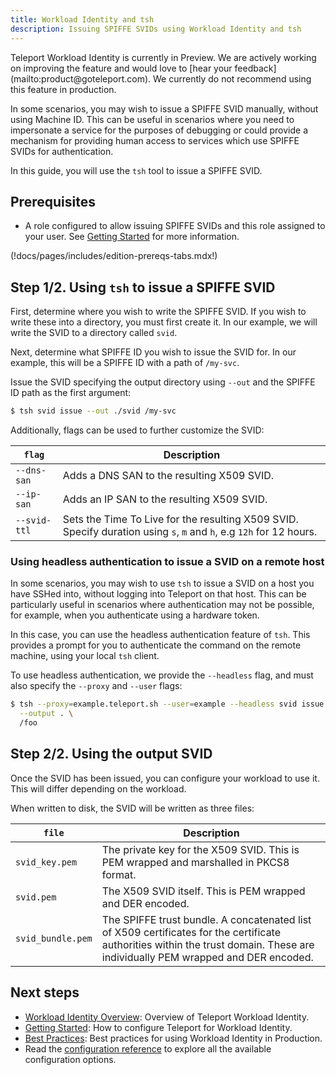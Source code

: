 ```yaml
---
title: Workload Identity and tsh
description: Issuing SPIFFE SVIDs using Workload Identity and tsh
---
```


<Admonition type="tip" title="Preview">
Teleport Workload Identity is currently in Preview. We are actively working on
improving the feature and would love to [hear your feedback](mailto:product@goteleport.com).
We currently do not recommend using this feature in production.
</Admonition>

In some scenarios, you may wish to issue a SPIFFE SVID manually, without using
Machine ID. This can be useful in scenarios where you need to impersonate a
service for the purposes of debugging or could provide a mechanism for providing
human access to services which use SPIFFE SVIDs for authentication.

In this guide, you will use the `tsh` tool to issue a SPIFFE SVID.

## Prerequisites

- A role configured to allow issuing SPIFFE SVIDs and this role assigned to
  your user. See [Getting Started](getting-started.mdx) for more information.

(!docs/pages/includes/edition-prereqs-tabs.mdx!)

## Step 1/2. Using `tsh` to issue a SPIFFE SVID

First, determine where you wish to write the SPIFFE SVID. If you wish to write
these into a directory, you must first create it. In our example, we will write
the SVID to a directory called `svid`.

Next, determine what SPIFFE ID you wish to issue the SVID for. In our example,
this will be a SPIFFE ID with a path of `/my-svc`.

Issue the SVID specifying the output directory using `--out` and the SPIFFE ID
path as the first argument:

```sh
$ tsh svid issue --out ./svid /my-svc
```

Additionally, flags can be used to further customize the SVID:

| `flag`       | Description                                                                                                         |
|--------------|---------------------------------------------------------------------------------------------------------------------|
| `--dns-san`  | Adds a DNS SAN to the resulting X509 SVID.                                                                          |
| `--ip-san`   | Adds an IP SAN to the resulting X509 SVID.                                                                          |
| `--svid-ttl` | Sets the Time To Live for the resulting X509 SVID. Specify duration using `s`, `m` and `h`, e.g `12h` for 12 hours. |

### Using headless authentication to issue a SVID on a remote host

In some scenarios, you may wish to use `tsh` to issue a SVID on a host you have
SSHed into, without logging into Teleport on that host. This can be particularly
useful in scenarios where authentication may not be possible, for example, when
you authenticate using a hardware token.

In this case, you can use the headless authentication feature of `tsh`. This
provides a prompt for you to authenticate the command on the remote machine,
using your local `tsh` client.

To use headless authentication, we provide the `--headless` flag, and must
also specify the `--proxy` and `--user` flags:

```sh
$ tsh --proxy=example.teleport.sh --user=example --headless svid issue \
  --output . \
  /foo
```

## Step 2/2. Using the output SVID

Once the SVID has been issued, you can configure your workload to use it. This
will differ depending on the workload.

When written to disk, the SVID will be written as three files:

| `file`            | Description                                                                                                                                                                    |
|-------------------|--------------------------------------------------------------------------------------------------------------------------------------------------------------------------------|
| `svid_key.pem`    | The private key for the X509 SVID. This is PEM wrapped and marshalled in PKCS8 format.                                                                                         |
| `svid.pem`        | The X509 SVID itself. This is PEM wrapped and DER encoded.                                                                                                                     |
| `svid_bundle.pem` | The SPIFFE trust bundle. A concatenated list of X509 certificates for the certificate authorities within the trust domain. These are individually PEM wrapped and DER encoded. |

## Next steps

- [Workload Identity Overview](overview.mdx): Overview of Teleport
Workload Identity.
- [Getting Started](getting-started.mdx): How to configure Teleport for
Workload Identity.
- [Best Practices](best-practices.mdx): Best practices for using Workload
Identity in Production.
- Read the [configuration reference](../../../../reference/machine-id/configuration.mdx) to explore
all the available configuration options.
